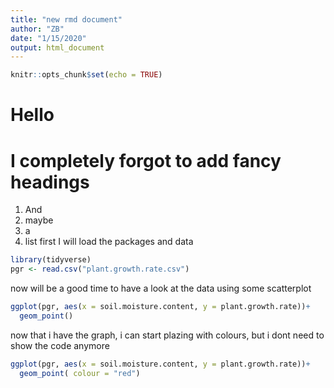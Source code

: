 ```yaml
---
title: "new rmd document"
author: "ZB"
date: "1/15/2020"
output: html_document
---
```


```r
knitr::opts_chunk$set(echo = TRUE)
```
# Hello
# I completely forgot to add fancy headings

1. And 
1. maybe
1. a 
1. list
first I will load the packages and data

```r
library(tidyverse)
pgr <- read.csv("plant.growth.rate.csv")
```


now will be a good time to have a look at the data using some scatterplot

```r
ggplot(pgr, aes(x = soil.moisture.content, y = plant.growth.rate))+
  geom_point()
```

now that i have the graph, i can start plazing with colours, but i dont need to show the code anymore

```r
ggplot(pgr, aes(x = soil.moisture.content, y = plant.growth.rate))+
  geom_point( colour = "red")
```